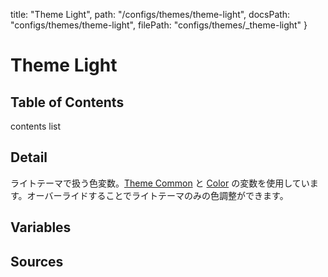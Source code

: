   title: "Theme Light",
  path: "/configs/themes/theme-light",
  docsPath: "configs/themes/theme-light",
  filePath: "configs/themes/_theme-light"
}


# Theme Light

## Table of Contents

contents list

## Detail

ライトテーマで扱う色変数。[Theme Common](/configs/themes/theme-common) と [Color](/configs/variables/color) の変数を使用しています。オーバーライドすることでライトテーマのみの色調整ができます。

## Variables

<PreviewVariablesSingle filePath={meta.filePath} viewCompiled={true} />

## Sources

<PreviewSources
  title={meta.title}
  docsPath={meta.docsPath}
  scssPath={meta.filePath}
/>
